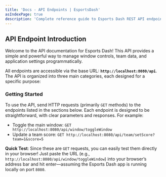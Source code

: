 ```yaml
---
title: 'Docs - API Endpoints | EsportsDash'
asIndexPage: true
description: 'Complete reference guide to Esports Dash REST API endpoints for window management, team controls, and application settings - includes examples and parameter specifications for esports tournament management.'
---
```






## API Endpoint Introduction

Welcome to the API documentation for Esports Dash! This API provides a simple and powerful way to manage window controls, team data, and application settings programmatically.

All endpoints are accessible via the base URL: **`http://localhost:8080/api`**. The API is organized into three main categories, each designed for a specific purpose:



### Getting Started
To use the API, send HTTP requests (primarily `GET` methods) to the endpoints listed in the sections below. Each endpoint is designed to be straightforward, with clear parameters and responses. For example:
- Toggle the main window: `GET http://localhost:8080/api/window/toggleWindow`
- Update a team score: `GET http://localhost:8080/api/team/setScore?team=1&score=5`

**Quick Test**: Since these are `GET` requests, you can easily test them directly in your browser! Just paste the URL (e.g., `http://localhost:8080/api/window/toggleWindow`) into your browser’s address bar and hit enter—assuming the Esports Dash app is running locally on port `8080`.
